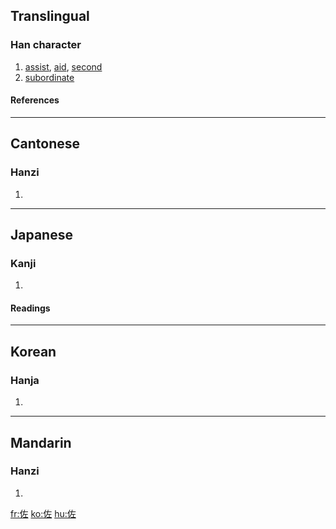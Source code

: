 ==Translingual==
===Han character===
{{Han char|rn=9|rad=人|as=05|sn=7|four=2421<sub>1</sub>|canj=人大一 (OKM)}}
# [[assist]], [[aid]], [[second]]
# [[subordinate]]
====References====
{{Han ref|kx=0098.100|dkj=00506|dj=0207.030|hdz=10130.060|uh=4F50|ud=20304|bh=A6F5|bd=42741}}
----
==Cantonese==
===Hanzi===
{{yue-hanzi|jyut=|y=jo3}}
# {{defn|Cantonese}}
----
==Japanese==
===Kanji===
{{ja-kanji|grade=c|rs=人05}}
# {{defn|Japanese}} 
====Readings====
{{ja-readings|on=[[さ]] (sa)|kun=[[たすけ]] (tasuke), [[たすける]] (tasukeru), [[すけ]] (suke)}}
----
==Korean==
===Hanja===
{{ko-hanja|hangeul=좌|rv=jwa|mr=chwa}}
# {{defn|Korean}}
----
==Mandarin==
===Hanzi===
{{cmn-hanzi|pin=[[zuǒ]] (zuo3)|wg=tso<sup>3</sup>}}
# {{defn|Mandarin}}

[[fr:佐]]
[[ko:佐]]
[[hu:佐]]